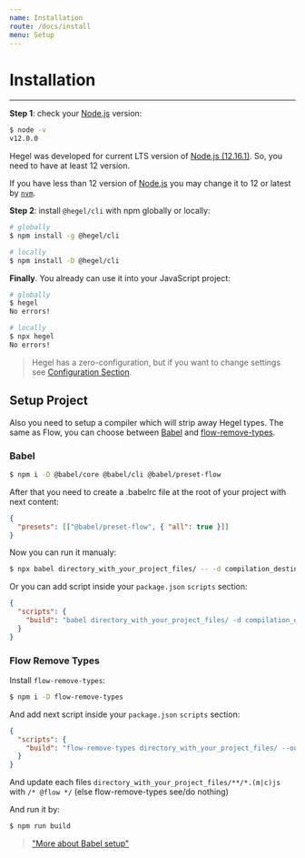 ```yaml
---
name: Installation
route: /docs/install
menu: Setup
---
```


# Installation
---------------------

**Step 1**: check your [Node.js](https://nodejs.org/en/) version:

```bash
$ node -v
v12.0.0
```

Hegel was developed for current LTS version of [Node.js (12.16.1)](https://nodejs.org/en/). So, you need to have at least 12 version.

If you have less than 12 version of [Node.js](https://nodejs.org/en/) you may change it to 12 or latest by [`nvm`](https://github.com/nvm-sh/nvm).

**Step 2**: install `@hegel/cli` with npm globally or locally:

```bash
# globally
$ npm install -g @hegel/cli

# locally
$ npm install -D @hegel/cli
```

**Finally**. You already can use it into your JavaScript project:

```bash
# globally
$ hegel
No errors!

# locally
$ npx hegel
No errors!
```

> Hegel has a zero-configuration, but if you want to change settings see [Configuration Section](https://hegel.js.org/docs/configuration).

## Setup Project

Also you need to setup a compiler which will strip away Hegel types. The same as Flow, you can choose between [Babel](https://babeljs.io/) and [flow-remove-types](https://www.npmjs.com/package/flow-remove-types).

### Babel 

```bash
$ npm i -D @babel/core @babel/cli @babel/preset-flow
```

After that you need to create a .babelrc file at the root of your project with next content:

```json
{
  "presets": [["@babel/preset-flow", { "all": true }]]
}
```

Now you can run it manualy:

```bash
$ npx babel directory_with_your_project_files/ -- -d compilation_destination_directory
```

Or you can add script inside your `package.json` `scripts` section:

```json
{
  "scripts": {
    "build": "babel directory_with_your_project_files/ -d compilation_destination_directory/",
  }
}
```
### Flow Remove Types

Install `flow-remove-types`:
```bash
$ npm i -D flow-remove-types
```

And add next script inside your `package.json` `scripts` section:

```json
{
  "scripts": {
    "build": "flow-remove-types directory_with_your_project_files/ --out-dir compilation_destination_directory/",
  }
}
```

And update each files `directory_with_your_project_files/**/*.(m|c)js` with `/* @flow */` (else flow-remove-types see/do nothing)

And run it by:
```bash
$ npm run build
```

> ["More about Babel setup"](https://babeljs.io/setup)
